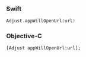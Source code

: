 <Tabs>
<Tab sync="swift">

### Swift

```swift
Adjust.appWillOpenUrl(url)
```

</Tab>
<Tab sync="objc">

### Objective-C

```objc
[Adjust appWillOpenUrl:url];
```

</Tab>
</Tabs>
